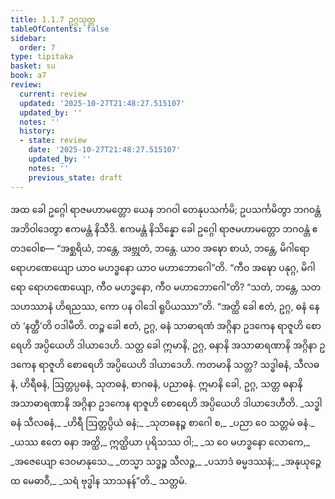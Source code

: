 ```yaml
---
title: 1.1.7 ဥဂ္ဂသုတ္တ
tableOfContents: false
sidebar:
  order: 7
type: tipitaka
basket: su
book: a7
review:
  current: review
  updated: '2025-10-27T21:48:27.515107'
  updated_by: ''
  notes: ''
  history:
  - state: review
    date: '2025-10-27T21:48:27.515107'
    updated_by: ''
    notes: ''
    previous_state: draft
---
```



<ReviewStatus review={frontmatter.review} showDetails={true} />

<HypothesisAnnotation frontmatter={frontmatter} />

<DynamicBreadcrumb />

<Division number="7" book="a7" e="ch" v="16" p="400">

<Paragraph number="43" book="a7">
အထ ခေါ ဥဂ္ဂေါ ရာဇမဟာမတ္တော ယေန ဘဂဝါ တေနုပသင်္ကမိ; ဥပသင်္ကမိတွာ ဘဂဝန္တံ အဘိဝါဒေတွာ ဧကမန္တံ နိသီဒိ. ဧကမန္တံ နိသိန္နော ခေါ ဥဂ္ဂေါ ရာဇမဟာမတ္တော ဘဂဝန္တံ ဧတဒဝေါစ—
</Paragraph>

<Paragraph number="44" book="a7">
“အစ္ဆရိယံ, ဘန္တေ, အဗ္ဘုတံ, ဘန္တေ. ယာဝ အဍ္ဎော စာယံ, ဘန္တေ, မိဂါရော ရောဟဏေယျော ယာဝ မဟဒ္ဓနော ယာဝ မဟာဘောဂေါ”တိ. “ကီဝ အဍ္ဎော ပနုဂ္ဂ, မိဂါရော ရောဟဏေယျော, ကီဝ မဟဒ္ဓနော, ကီဝ မဟာဘောဂေါ”တိ? “သတံ, ဘန္တေ, သတသဟဿာနံ ဟိရညဿ, ကော ပန ဝါဒေါ ရူပိယဿာ”တိ. “အတ္ထိ ခေါ ဧတံ, ဥဂ္ဂ, ဓနံ နေတံ ‘နတ္ထီ’တိ ဝဒါမီတိ. တဉ္စ ခေါ ဧတံ, ဥဂ္ဂ, ဓနံ သာဓာရဏံ အဂ္ဂိနာ ဥဒကေန ရာဇူဟိ စောရေဟိ အပ္ပိယေဟိ ဒါယာဒေဟိ. သတ္တ ခေါ ဣမာနိ, ဥဂ္ဂ, ဓနာနိ အသာဓာရဏာနိ အဂ္ဂိနာ ဥဒကေန ရာဇူဟိ စောရေဟိ အပ္ပိယေဟိ ဒါယာဒေဟိ. ကတမာနိ သတ္တ? သဒ္ဓါဓနံ, သီလဓနံ, ဟိရီဓနံ, ဩတ္တပ္ပဓနံ, သုတဓနံ, စာဂဓနံ, ပညာဓနံ. ဣမာနိ ခေါ, ဥဂ္ဂ, သတ္တ ဓနာနိ အသာဓာရဏာနိ အဂ္ဂိနာ ဥဒကေန ရာဇူဟိ စောရေဟိ အပ္ပိယေဟိ ဒါယာဒေဟီတိ.
</Paragraph>

<Paragraph number="45" type="verses" book="a7">
_သဒ္ဓါဓနံ သီလဓနံ,_  
_ဟိရီ ဩတ္တပ္ပိယံ ဓနံ;_  
_သုတဓနဉ္စ စာဂေါ စ,_  
_ပညာ ဝေ သတ္တမံ ဓနံ._  

</Paragraph>

<Paragraph number="46" type="verses" book="a7">
_ယဿ ဧတေ ဓနာ အတ္ထိ,_  
ဣတ္ထိယာ ပုရိသဿ ဝါ;_  
_သ ဝေ မဟဒ္ဓနော လောကေ,_  
_အဇေယျော ဒေဝမာနုသေ._  

</Paragraph>

<Paragraph number="47" type="verses" book="a7">
_တသ္မာ သဒ္ဓဉ္စ သီလဉ္စ,_  
_ပသာဒံ ဓမ္မဒဿနံ;_  
_အနုယုဉ္ဇေထ မေဓာဝီ,_  
_သရံ ဗုဒ္ဓါန သာသနန်”တိ._  


</Paragraph>
</Division>

<Paragraph number="48" type="center" book="a7">
သတ္တမံ.
</Paragraph>